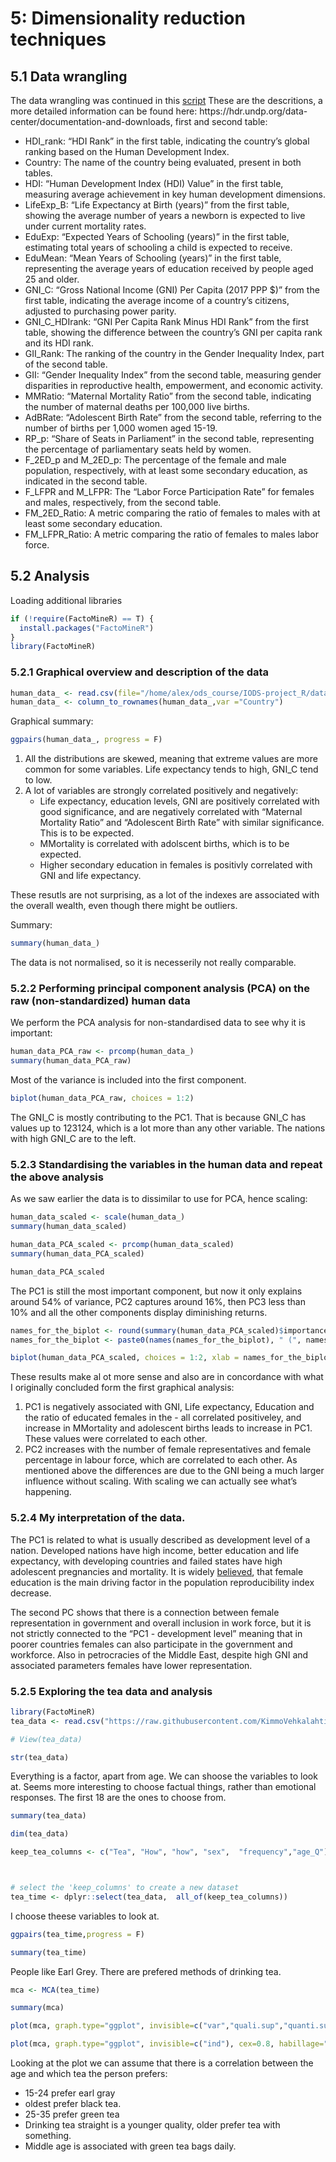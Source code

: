# 5: Dimensionality reduction techniques

## 5.1 Data wrangling
The data wrangling was continued in this [script](https://github.com/crastr/IODS-project/blob/master/data/create_human.R) 
 These are the descritions, a more detailed information can be found here: https://hdr.undp.org/data-center/documentation-and-downloads, first and second table:
 
 - HDI_rank: "HDI Rank" in the first table, indicating the country's global ranking based on the Human Development Index.
 - Country: The name of the country being evaluated, present in both tables.
 - HDI: "Human Development Index (HDI) Value" in the first table, measuring average achievement in key human development dimensions.
 - LifeExp_B: "Life Expectancy at Birth (years)" from the first table, showing the average number of years a newborn is expected to live under current mortality rates.
 - EduExp: "Expected Years of Schooling (years)" in the first table, estimating total years of schooling a child is expected to receive.
 - EduMean: "Mean Years of Schooling (years)" in the first table, representing the average years of education received by people aged 25 and older.
 - GNI_C: "Gross National Income (GNI) Per Capita (2017 PPP $)" from the first table, indicating the average income of a country's citizens, adjusted to purchasing power parity.
 - GNI_C_HDIrank: "GNI Per Capita Rank Minus HDI Rank" from the first table, showing the difference between the country's GNI per capita rank and its HDI rank.
 - GII_Rank: The ranking of the country in the Gender Inequality Index, part of the second table.
 - GII: "Gender Inequality Index" from the second table, measuring gender disparities in reproductive health, empowerment, and economic activity.
 - MMRatio: "Maternal Mortality Ratio" from the second table, indicating the number of maternal deaths per 100,000 live births.
 - AdBRate: "Adolescent Birth Rate" from the second table, referring to the number of births per 1,000 women aged 15-19.
 - RP_p: "Share of Seats in Parliament" in the second table, representing the percentage of parliamentary seats held by women.
 - F_2ED_p and M_2ED_p: The percentage of the female and male population, respectively, with at least some secondary education, as indicated in the second table.
 - F_LFPR and M_LFPR: The "Labor Force Participation Rate" for females and males, respectively, from the second table.
 - FM_2ED_Ratio: A metric comparing the ratio of females to males with at least some secondary education.
 - FM_LFPR_Ratio: A metric comparing the ratio of females to males labor force.
 

## 5.2 Analysis

Loading additional libraries
```r
if (!require(FactoMineR) == T) {
  install.packages("FactoMineR")
}
library(FactoMineR)
```

 
### 5.2.1 Graphical overview and description of the data
 
  
```r
human_data_ <- read.csv(file="/home/alex/ods_course/IODS-project_R/data/human.csv")
human_data_ <- column_to_rownames(human_data_,var ="Country") 
```

Graphical summary:

```r
ggpairs(human_data_, progress = F)
```

1. All the distributions are skewed, meaning that extreme values are more common for some variables. Life expectancy tends to high, GNI_C tend to low.
2. A lot of variables are strongly correlated positively and negatively:
    - Life expectancy, education levels, GNI are positively correlated with good significance, and are negatively correlated with "Maternal Mortality Ratio" and  "Adolescent Birth Rate" with similar significance. This is to be expected.
    - MMortality is correlated with adolscent births, which is to be expected.
    - Higher secondary education in females is positivly correlated with GNI and life expectancy.

These resutls are not surprising, as a lot of the indexes are associated with the overall wealth, even though there might be outliers.
 
Summary:
 
```r
summary(human_data_)
```
 
The data is not normalised, so it is necesserily not really comparable.
 
 
### 5.2.2 Performing principal component analysis (PCA) on the raw (non-standardized) human data
 
We perform the PCA analysis for non-standardised data to see why it is important:
 
```r
human_data_PCA_raw <- prcomp(human_data_)
summary(human_data_PCA_raw)
```
 
Most of the variance is included into the first component.


```r
biplot(human_data_PCA_raw, choices = 1:2)

```
 
The GNI_C is mostly contributing to the PC1. That is because GNI_C has values up to 123124, which is a lot more than any other variable. The nations with high GNI_C are to the left.
 
### 5.2.3 Standardising the variables in the human data and repeat the above analysis
 
As we saw earlier the data is to dissimilar to use for PCA, hence scaling:
 
```r
human_data_scaled <- scale(human_data_)
summary(human_data_scaled)

```
 
```r
human_data_PCA_scaled <- prcomp(human_data_scaled)
summary(human_data_PCA_scaled)
```
```r
human_data_PCA_scaled
```
 
The PC1 is still the most important component, but now it only explains around 54% of variance, PC2 captures around 16%, then PC3 less than 10% and all the other components display diminishing returns.
 
```r

names_for_the_biplot <- round(summary(human_data_PCA_scaled)$importance[2, ] * 100, digits = 2)
names_for_the_biplot <- paste0(names(names_for_the_biplot), " (", names_for_the_biplot, "%)")

biplot(human_data_PCA_scaled, choices = 1:2, xlab = names_for_the_biplot[1], ylab = names_for_the_biplot[2], cex = c(0.5, 0.7))

```
 
 These results make al ot more sense and also are in concordance with what I originally concluded form the first graphical analysis:
 
  1. PC1 is negatively associated with GNI, Life expectancy, Education and the ratio of educated females in the  - all correlated positiveley, and increase in MMortality and adolescent births leads to increase in PC1. These values were correlated to each other.
  2. PC2 increases with the number of female representatives and female percentage in labour force, which are correlated to each other.
As mentioned above the differences are due to the GNI being a much larger influence without scaling. With scaling we can actually see what's happening.

### 5.2.4 My interpretation of the data.

The PC1 is related to what is usually described as development level of a nation. Developed nations have high income, better education and life expectancy, with developing countries and failed states have high adolescent pregnancies and mortality. It is widely [believed](https://blogs.worldbank.org/health/female-education-and-childbearing-closer-look-data), that female education is the main driving factor in the population reproducibility index decrease.

The second PC shows that there is a connection between female representation in government and overall inclusion in work force, but it is not strictly connected to the "PC1 - development level" meaning that in poorer countries females can also participate in the government and workforce. Also in petrocracies of the Middle East, despite high GNI and associated parameters females have lower representation.


### 5.2.5 Exploring the tea data and analysis
 
 
```r
library(FactoMineR)
tea_data <- read.csv("https://raw.githubusercontent.com/KimmoVehkalahti/Helsinki-Open-Data-Science/master/datasets/tea.csv", stringsAsFactors = TRUE)
```


```r
# View(tea_data)
```


```r
str(tea_data)
```

Everything is a factor, apart from age. We can shoose the variables to look at. Seems more interesting to choose factual things, rather than emotional responses. The first 18 are the ones to choose from.

```r
summary(tea_data)
```


```r
dim(tea_data)
```
```r
keep_tea_columns <- c("Tea", "How", "how", "sex",  "frequency","age_Q")



# select the 'keep_columns' to create a new dataset
tea_time <- dplyr::select(tea_data,  all_of(keep_tea_columns))
```
I choose theese variables to look at. 


```r

ggpairs(tea_time,progress = F) 

```

```r
summary(tea_time)
```

People like Earl Grey. There are prefered methods of drinking tea.

```r
mca <- MCA(tea_time)
```

```r
summary(mca)
```



```r
plot(mca, graph.type="ggplot", invisible=c("var","quali.sup","quanti.sup"),cex=0.8)

```

```r

plot(mca, graph.type="ggplot", invisible=c("ind"), cex=0.8, habillage="quali")

```

Looking at the plot we can assume that there is a correlation between the age and which tea the person prefers:

  - 15-24 prefer earl gray 
  - oldest prefer black tea.
  - 25-35 prefer green tea
  - Drinking tea straight is a younger quality, older prefer tea with something.
  - Middle age is associated with green tea bags daily.





 
 